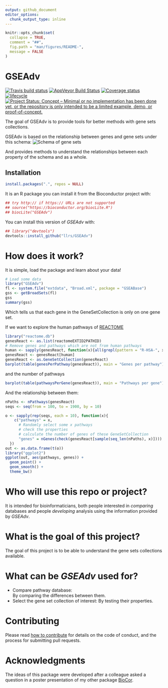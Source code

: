 ```yaml
---
output: github_document
editor_options: 
  chunk_output_type: inline
---
```


<!-- README.md is generated from README.Rmd. Please edit that file -->

```r
knitr::opts_chunk$set(
  collapse = TRUE,
  comment = "##",
  fig.path = "man/figures/README-",
  message = FALSE
)
```

# GSEAdv

[![Travis build status](https://travis-ci.org/llrs/GSEAdv.svg?branch=master)](https://travis-ci.org/llrs/GSEAdv)
[![AppVeyor Build Status](https://ci.appveyor.com/api/projects/status/github/llrs/GSEAdv?branch=master&svg=true)](https://ci.appveyor.com/project/llrs/GSEAdv)
[![Coverage status](https://codecov.io/gh/llrs/GSEAdv/branch/master/graph/badge.svg)](https://codecov.io/github/llrs/GSEAdv?branch=master)
[![lifecycle](https://img.shields.io/badge/lifecycle-experimental-orange.svg)](https://www.tidyverse.org/lifecycle/#experimental)
[![Project Status: Concept – Minimal or no implementation has been done yet, or the repository is only intended to be a limited example, demo, or proof-of-concept.](http://www.repostatus.org/badges/latest/concept.svg)](http://www.repostatus.org/#concept)

The goal of GSEAdv is to provide tools for better methods with gene sets collections. 

GSEAdv is based on the relationship between genes and gene sets under this schema:
![Schema of gene sets](./vignettes/GSEAdv.jpg)

And provides methods to understand the relationships between each property of 
the schema and as a whole. 

## Installation

```r
install.packages(".", repos = NULL)
```


It is an R package you can install it from the Bioconductor project with:

```r
## try http:// if https:// URLs are not supported
## source("https://bioconductor.org/biocLite.R")
## biocLite("GSEAdv")
```
You can install this version of *GSEAdv* with:
```r
## library("devtools")
devtools::install_github("llrs/GSEAdv")
```

# How does it work?

It is simple, load the package and learn about your data!

```r
# Load some data
library("GSEAdv")
fl <- system.file("extdata", "Broad.xml", package = "GSEABase")
gss <- getBroadSets(fl)
gss
summary(gss)
```
Which tells us that each gene in the GeneSetCollection is only on one gene set.

If we want to explore the human pathways of [REACTOME](https://reactome.org/)

```r
library("reactome.db")
genesReact <- as.list(reactomeEXTID2PATHID)
# Remove genes and pathways which are not from human pathways 
human <- sapply(genesReact, function(x){all(grepl(pattern = "R-HSA-", x))})
genesReact <- genesReact[human]
genesReact <- as.GeneSetCollection(genesReact)
barplot(table(genesPerPathway(genesReact)), main = "Genes per pathway")
```

and the number of pathways

```r
barplot(table(pathwaysPerGene(genesReact)), main = "Pathways per gene")
```
And the relationship between them:
```r
nPaths <- nPathways(genesReact)
seqs <- seq(from = 100, to = 1900, by = 10)

o <- sapply(rep(seqs, each = 10), function(x){
    c("pathways" = x, 
      # Randomly select some x pathways
      # check the properties
      # calculate the number of genes of these GeneSetCollection
      "genes" = nGenes(check(genesReact[sample(seq_len(nPaths), x)]))) 
  })
out <- as.data.frame(t(o))
library("ggplot2")
ggplot(out, aes(pathways, genes)) + 
  geom_point() + 
  geom_smooth() + 
  theme_bw()
```

# Who will use this repo or project?

It is intended for bioinformaticians, both people interested in *comparing* databases and people *developing* analysis using the information provided by *GSEAdv*.

# What is the goal of this project?

The goal of this project is to be able to understand the gene sets collections available.

# What can be *GSEAdv* used for?

 - Compare pathway database:  
  By comparing the differences between them.
 - Select the gene set collection of interest:
  By testing their properties. 
 
# Contributing

Please read [how to contribute](.github/CONTRIBUTING.md) for details on the code of conduct, and the process for submitting pull requests.

# Acknowledgments

The ideas of this package were developed after a colleague asked a question in a poster presentation of my other package [BioCor](https://github.com/llrs/BioCor). 

